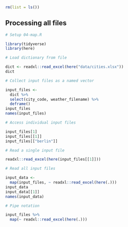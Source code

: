 ```r
rm(list = ls())
```


## Processing all files

<!-- Setup 04-map.R -->
```r
# Setup 04-map.R
```
```r
library(tidyverse)
library(here)
```


<!-- Load dictionary from file -->
```r
# Load dictionary from file
```
```r
dict <- readxl::read_excel(here("data/cities.xlsx"))
dict
```


<!-- Collect input files as a named vector -->
```r
# Collect input files as a named vector
```
```r
input_files <-
  dict %>%
  select(city_code, weather_filename) %>%
  deframe()
input_files
names(input_files)
```


<!-- Access individual input files -->
```r
# Access individual input files
```
```r
input_files[1]
input_files[[1]]
input_files[["berlin"]]
```


<!-- Read a single input file -->
```r
# Read a single input file
```
```r
readxl::read_excel(here(input_files[[1]]))
```


<!-- Read all input files -->
```r
# Read all input files
```
```r
input_data <-
  map(input_files, ~ readxl::read_excel(here(.)))
input_data
input_data[[1]]
names(input_data)
```


<!-- Pipe notation -->
```r
# Pipe notation
```
```r
input_files %>%
  map(~ readxl::read_excel(here(.)))
```
